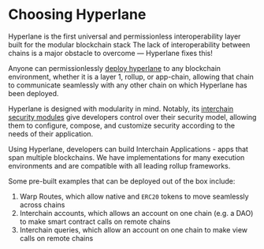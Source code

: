 # Choosing Hyperlane

Hyperlane is the first universal and permissionless interoperability layer built for the modular blockchain stack The lack of interoperability between chains is a major obstacle to overcome — Hyperlane fixes this!

Anyone can permissionlessly [deploy hyperlane](./deploy-hyperlane.mdx) to any blockchain environment, whether it is a layer 1, rollup, or app-chain, allowing that chain to communicate seamlessly with any other chain on which Hyperlane has been deployed.

Hyperlane is designed with modularity in mind. Notably, its [interchain security modules](./protocol/ISM/modular-security.mdx) give developers control over their security model, allowing them to configure, compose, and customize security according to the needs of their application.

Using Hyperlane, developers can build Interchain Applications - apps that span multiple blockchains. We have implementations for many execution environments and are compatible with all leading rollup frameworks.

Some pre-built examples that can be deployed out of the box include:

1. Warp Routes, which allow native and `ERC20` tokens to move seamlessly across chains
2. Interchain accounts, which allows an account on one chain (e.g. a DAO) to make smart contract calls on remote chains
3. Interchain queries, which allow an account on one chain to make view calls on remote chains
